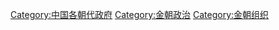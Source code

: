 [[Category:中国各朝代政府|Category:中国各朝代政府]]
[[Category:金朝政治|Category:金朝政治]]
[[Category:金朝组织|Category:金朝组织]]